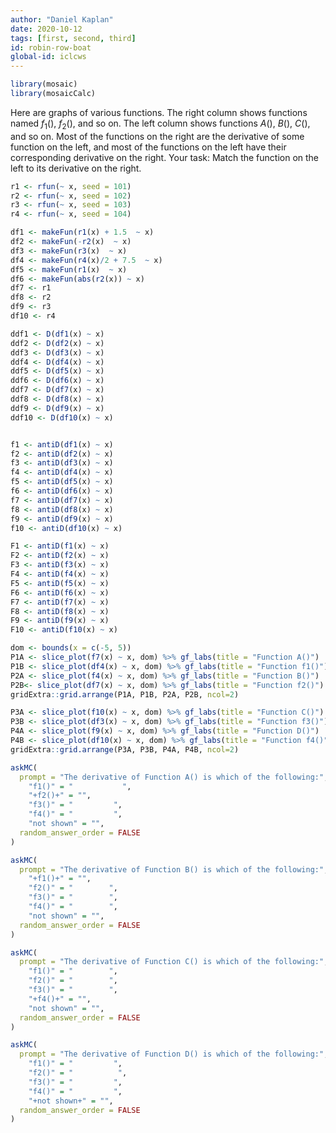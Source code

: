 ```yaml
---
author: "Daniel Kaplan"
date: 2020-10-12 
tags: [first, second, third]
id: robin-row-boat
global-id: iclcws
---
```


```r

library(mosaic)
library(mosaicCalc)
```

Here are graphs of various functions. The right column shows functions named $f_1()$, $f_2()$, and so on. The left column shows functions $A()$, $B()$, $C()$, and so on. Most of the functions on the right are the derivative of some function on the left, and most of the functions on the left have their corresponding derivative on the right. Your task: Match the function on the left to its derivative on the right.


```r
r1 <- rfun(~ x, seed = 101)
r2 <- rfun(~ x, seed = 102)
r3 <- rfun(~ x, seed = 103)
r4 <- rfun(~ x, seed = 104)

df1 <- makeFun(r1(x) + 1.5  ~ x)
df2 <- makeFun(-r2(x)  ~ x)
df3 <- makeFun(r3(x)  ~ x)
df4 <- makeFun(r4(x)/2 + 7.5  ~ x)
df5 <- makeFun(r1(x)  ~ x)
df6 <- makeFun(abs(r2(x)) ~ x)
df7 <- r1
df8 <- r2
df9 <- r3
df10 <- r4

ddf1 <- D(df1(x) ~ x)
ddf2 <- D(df2(x) ~ x)
ddf3 <- D(df3(x) ~ x)
ddf4 <- D(df4(x) ~ x)
ddf5 <- D(df5(x) ~ x)
ddf6 <- D(df6(x) ~ x)
ddf7 <- D(df7(x) ~ x)
ddf8 <- D(df8(x) ~ x)
ddf9 <- D(df9(x) ~ x)
ddf10 <- D(df10(x) ~ x)


f1 <- antiD(df1(x) ~ x)
f2 <- antiD(df2(x) ~ x)
f3 <- antiD(df3(x) ~ x)
f4 <- antiD(df4(x) ~ x)
f5 <- antiD(df5(x) ~ x)
f6 <- antiD(df6(x) ~ x)
f7 <- antiD(df7(x) ~ x)
f8 <- antiD(df8(x) ~ x)
f9 <- antiD(df9(x) ~ x)
f10 <- antiD(df10(x) ~ x)

F1 <- antiD(f1(x) ~ x)
F2 <- antiD(f2(x) ~ x)
F3 <- antiD(f3(x) ~ x)
F4 <- antiD(f4(x) ~ x)
F5 <- antiD(f5(x) ~ x)
F6 <- antiD(f6(x) ~ x)
F7 <- antiD(f7(x) ~ x)
F8 <- antiD(f8(x) ~ x)
F9 <- antiD(f9(x) ~ x)
F10 <- antiD(f10(x) ~ x)
```


```r
dom <- bounds(x = c(-5, 5))
P1A <- slice_plot(f7(x) ~ x, dom) %>% gf_labs(title = "Function A()")
P1B <- slice_plot(df4(x) ~ x, dom) %>% gf_labs(title = "Function f1()")
P2A <- slice_plot(f4(x) ~ x, dom) %>% gf_labs(title = "Function B()")
P2B<- slice_plot(df7(x) ~ x, dom) %>% gf_labs(title = "Function f2()")
gridExtra::grid.arrange(P1A, P1B, P2A, P2B, ncol=2)
```
```r
P3A <- slice_plot(f10(x) ~ x, dom) %>% gf_labs(title = "Function C()")
P3B <- slice_plot(df3(x) ~ x, dom) %>% gf_labs(title = "Function f3()")
P4A <- slice_plot(f9(x) ~ x, dom) %>% gf_labs(title = "Function D()")
P4B <- slice_plot(df10(x) ~ x, dom) %>% gf_labs(title = "Function f4()")
gridExtra::grid.arrange(P3A, P3B, P4A, P4B, ncol=2)
```

```r
askMC(
  prompt = "The derivative of Function A() is which of the following:",
    "f1()" = "           ",
    "+f2()+" = "",
    "f3()" = "         ",
    "f4()" = "         ",
    "not shown" = "",
  random_answer_order = FALSE
)
```


```r
askMC(
  prompt = "The derivative of Function B() is which of the following:",
    "+f1()+" = "",
    "f2()" = "        ",
    "f3()" = "        ",
    "f4()" = "        ",
    "not shown" = "",
  random_answer_order = FALSE
)
```

```r
askMC(
  prompt = "The derivative of Function C() is which of the following:",
    "f1()" = "        ",
    "f2()" = "        ",
    "f3()" = "        ",
    "+f4()+" = "",
    "not shown" = "",
  random_answer_order = FALSE
)
```

```r
askMC(
  prompt = "The derivative of Function D() is which of the following:",
    "f1()" = "         ",
    "f2()" = "          ",
    "f3()" = "         ",
    "f4()" = "         ",
    "+not shown+" = "",
  random_answer_order = FALSE
)
```





